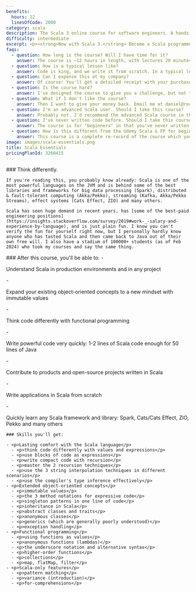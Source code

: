 ```yaml
---
benefits:
  hours: 12
  linesOfCode: 2000
category: scala
description: The Scala 3 online course for software engineers. A hands-on training course into the fundamentals of Scala and functional programming.
difficulty: intermediate
excerpt: <p><strong>Now with Scala 3.</strong> Become a Scala programmer. Dive head-first and hands-on into the fundamentals of Scala and functional programming. <a href="/courses/scala-essentials-old">Also available for Scala 2.</a></p>
faqs:
  - question: How long is the course? Will I have time for it?
    answer: The course is ~12 hours in length, with lectures 20 minutes each. I recommend at least 1 hour of focused learning at one time.
  - question: How is a typical lesson like?
    answer: Code is king, and we write it from scratch. In a typical lesson I'll explain some concepts, either briefly on a diagram or directly in the code. We then run live examples, and usually I'll finish the lesson with some exercises, which I then solve on camera after you've tried them yourself.
  - question: Can I expense this at my company?
    answer: Of course! You'll get a detailed receipt with your purchase, including VAT (if applicable to you), which you can take to your employer to reimburse. Most (wise) companies will reimburse courses like this.
  - question: Is the course hard?
    answer: I've designed the course to give you a challenge, but not too much that it becomes frustrating. In case you struggle with something, we have a whole group on Slack for discussions, and I'm responsive.
  - question: What if I don't like the course?
    answer: Then I want to give your money back. Email me at daniel@rockthejvm.com with your receipt, and I will refund you. Less than 1% of the Rock the JVM students have refunded a course, and the refund took less than 72 hours.
  - question: I'm an advanced Scala user. Should I take this course?
    answer: Probably not. I'd recommend the advanced Scala course in this case. I'm willing to bet that there are at least 3 topics or techniques in the advanced course you did not know, even if you've written Scala for 10 years.
  - question: I've never written code before. Should I take this course? It says it's for beginners.
    answer: The course is for "beginners" in that you've never written Scala before, but the course already assumes existing programming experience. I don't talk too much about the absolute basics, like what's a variable, an object or a method. I assume you know what they are, and I quickly move to how Scala works with them.
  - question: How is this different from the Udemy Scala & FP for beginners course?
    answer: This course is a complete re-record of the course which you see on Udemy. This premium version has more content, more lessons, more exercises and more code, with a smoother learning curve. It's also specifically built for Scala 3, which is the future.
image: images/scala-essentials.png
title: Scala Essentials
pricingPlanId: 3260415
---
```



<CourseLayout>
  <Fragment slot="goal">
    ### Think differently.

    If you're reading this, you probably know already: Scala is one of the most powerful languages on the JVM and is behind some of the best libraries and frameworks for big data processing (Spark), distributed & fault-tolerant computing (Akka/Pekko), streaming (Kafka, Akka/Pekko Streams), effect systems (Cats Effect, ZIO) and many others.

    Scala has seen huge demand in recent years, has [some of the best-paid engineering positions](https://insights.stackoverflow.com/survey/2019#work-_-salary-and-experience-by-language), and is just plain fun. I know you can't verify the fun for yourself right now, but I personally hardly know anyone who has tasted Scala and then came back to Java out of their own free will. I also have a stadium of 100000+ students (as of Feb 2024) who took my courses and say the same thing.

  </Fragment>
  <Fragment slot="skills">
    ### After this course, you'll be able to:
    - <p>Understand Scala in production environments and in any project</p>
    - <p>Expand your existing object-oriented concepts to a new mindset with immutable values</p>
    - <p>Think code differently with functional programming</p>
    - <p>Write powerful code very quickly: 1-2 lines of Scala code enough for 50 lines of Java</p>
    - <p>Contribute to products and open-source projects written in Scala</p>
    - <p>Write applications in Scala from scratch</p>
    - <p>Quickly learn any Scala framework and library: Spark, Cats/Cats Effect, ZIO, Pekko and many others</p>

    ### Skills you'll get:

    - <p>Lasting comfort with the Scala language</p>
      - <p>think code differently with values and expressions</p>
      - <p>use blocks of code as expressions</p>
      - <p>write compact code with recursion</p>
      - <p>master the 2 recursion techniques</p>
      - <p>use the 3 string interpolation techniques in different scenarios</p>
      - <p>use the compiler's type inference effectively</p>
    - <p>Extended object-oriented concepts</p>
      - <p>immutable values</p>
      - <p>the 3 method notations for expressive code</p>
      - <p>singleton patterns in one line of code</p>
      - <p>inheritance in Scala</p>
      - <p>abstract classes and traits</p>
      - <p>anonymous classes</p>
      - <p>generics (which are generally poorly understood)</p>
      - <p>exception handling</p>
    - <p>Functional programming</p>
      - <p>using functions as values</p>
      - <p>anonymous functions (lambdas)</p>
      - <p>the underscore notation and alternative syntax</p>
      - <p>higher-order functions</p>
      - <p>collections</p>
      - <p>map, flatMap, filter</p>
    - <p>Scala-only features</p>
      - <p>pattern matching</p>
      - <p>variance (introduction)</p>
      - <p>for-comprehensions</p>

  </Fragment>
</CourseLayout>

